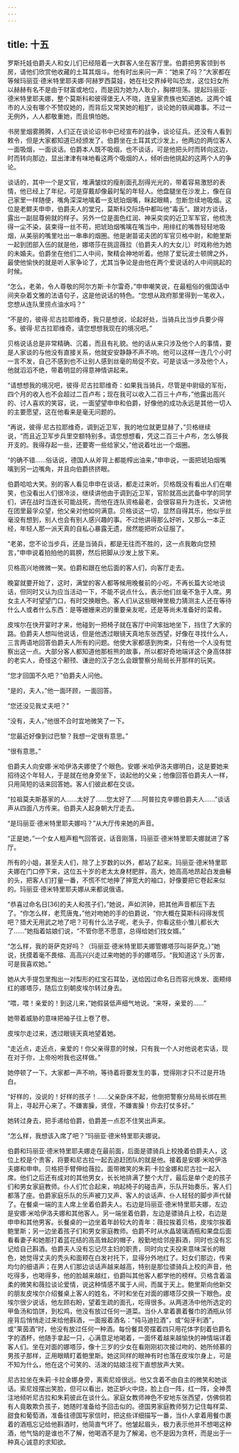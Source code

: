 ```yaml
---
---
---
```

title: 十五
---




罗斯托娃伯爵夫人和女儿们已经陪着一大群客人坐在客厅里。伯爵把男客领到书房，请他们欣赏他收藏的土耳其烟斗。他有时出来问一声：“她来了吗？”大家都在等候玛丽亚·德米特里耶夫娜·阿赫罗西莫娃，她在社交界绰号叫恐龙，这位妇女所以赫赫有名不是由于财富或地位，而是因为她为人耿介，胸襟坦荡。提起玛丽亚·德米特里耶夫娜，整个莫斯科和彼得堡无人不晓，连皇家贵族也知道她。这两个城市的人没有哪个不赞叹她的，而背后又常笑她的粗犷，谈论她的轶闻趣事。不过一无例外，人人都敬重她，而且惧怕她。

书房里烟雾腾腾，人们正在谈论诏书中已经宣布的战争，谈论征兵。还没有人看到敕令，但是大家都知道已经颁发了。伯爵坐在土耳其式沙发上，他两边的两位客人一面吸烟，一面谈话。伯爵本人既不吸烟，也不谈话，可是他把头时而转向这边，时而转向那边，显出津津有味地看这两个吸烟的人，倾听由他挑起的这两个人的争论。

谈话的，其中一个是文官，堆满皱纹的瘦削面孔刮得光光的，带着容易激怒的表情，他已经上了年纪，可是穿戴却像最时髦的年轻人。他盘腿坐在沙发上，像在自己家里一样随便，嘴角深深地噙着一支琥珀烟嘴，眯起眼睛，忽断忽续地吸烟。这位是老鳏夫申申，伯爵夫人的堂兄，莫斯科交际场中都叫他“毒舌”。跟对方谈话，露出一副屈尊俯就的样子。另外一位是面色红润、神采奕奕的近卫军军官，他梳洗得一尘不染，装束得一丝不苟，把琥珀烟嘴噙在嘴当中，用绯红的嘴唇轻轻地吸烟，从美丽的嘴里吐出一串串的烟圈。他是谢苗诺夫团的军官贝格中尉，和鲍里斯一起到团部入伍的就是他，娜塔莎在挑逗薇拉（伯爵夫人的大女儿）时戏称他为她的未婚夫。伯爵坐在他们二人中间，聚精会神地听着。他除了爱玩波士顿牌之外，最使他愉快的就是听人家争论了，尤其当争论是由他在两个爱说话的人中间挑起的时候。

“怎么，老弟，令人尊敬的阿尔方斯·卡尔雷奇，”申申嘲笑说，在最粗俗的俄国话中间夹杂着文雅的法语句子，这是他说话的特色。“您想从政府那里得到一笔收入，您想从连队里捞点油水吗？”

“不是的，彼得·尼古拉耶维奇，我只是想说，论起好处，当骑兵比当步兵要少得多。彼得·尼古拉耶维奇，请您想想我现在的境况吧。”

贝格说话总是非常精确、沉着，而且有礼貌。他的话从来只涉及他个人的事情，要是人家谈的与他没有直接关系，他就安安静静不声不响。他可以这样一连几个小时一言不发，自己不感到也不让别人感到丝毫的局促不安。可是谈话一涉及他个人，他就滔滔不绝，带着明显的得意神情讲起来。

“请想想我的境况吧，彼得·尼古拉耶维奇：如果我当骑兵，尽管是中尉级的军衔，四个月的收入也不会超过二百卢布；现在我可以收入二百三十卢布，”他露出高兴的、讨人喜欢的笑容，说，一面望望申申和伯爵，好像他的成功永远是其他一切人的主要愿望，这在他看来是毫无问题的。

“再说，彼得·尼古拉耶维奇，调到近卫军，我的地位就更显赫了，”贝格继续说，“而且近卫军步兵里空额特别多。请您想想看，凭这二百三十卢布，怎么够我开支的。我得存起一些，还要寄一些给家父，”他说着吐出一个烟圈。

“的确不错……俗话说，德国人从斧背上都能榨出油来，”申申说，一面把琥珀烟嘴噙到另一边嘴角，并且向伯爵挤挤眼。

伯爵哈哈大笑。别的客人看见申申在谈话，都走过来听。贝格既没有看出人们在嘲笑，也没看出人们很冷淡，继续讲他由于调到近卫军，官阶就高出武备中学的同学们，讲在战时当连长可能战死，而他在连队资格最老，会很容易升为连长，又讲他在团里最孚众望，他父亲对他如何满意。贝格谈这一切，显然自得其乐，他似乎丝毫没有想到，别人也会有别人感兴趣的事。不过他讲得那么好听，又那么一本正经，年轻人那一派天真的自私心暴露无遗，居然能把听众征服了。

“老弟，您不论当步兵，还是当骑兵，都是无往而不胜的，这一点我敢向您预言，”申申说着拍拍他的肩膀，然后把脚从沙发上放下来。

贝格高兴地微微一笑。伯爵和跟在他后面的客人们，向客厅走去。

晚宴就要开始了，这时，满堂的客人都等候用晚餐前的小吃，不再长篇大论地谈话，但同时又认为应当活动一下，不能不说点什么，表示他们丝毫不急于入席。男女主人不时望望门口，有时交换眼色。客人们从这些眼神里极力猜测主人还在等待什么人或者什么东西：是等姗姗来迟的重要亲友呢，还是等尚未准备好的菜肴。

皮埃尔在快开宴时才来，他碰到一把椅子就在客厅中间笨拙地坐下，挡住了大家的路。伯爵夫人想叫他说话，但是他透过眼镜天真地东张西望，好像在寻找什么人，三言两语地回答伯爵夫人所有的问题。他使大家都感到拘束，只有他一个人没有觉察出这一点。大部分客人都知道他那桩熊的故事，所以都好奇地端详这个身高体胖的老实人，奇怪这个颟顸、谦逊的汉子怎么会跟警察分局局长开那样的玩笑。

“您才回国不久吧？”伯爵夫人问他。

“是的，夫人，”他一面环顾，一面回答。

“您还没见我丈夫吧？”

“没有，夫人，”他很不合时宜地微笑了一下。

“您最近好像到过巴黎？我想一定很有意思。”

“很有意思。”

伯爵夫人向安娜·米哈伊洛夫娜使了个眼色。安娜·米哈伊洛夫娜明白，这是要她来招待这个年轻人，于是就在他身旁坐下，谈起他的父亲；他像回答伯爵夫人一样，只用简短的话来回答她。客人们彼此都在交谈。

“拉祖莫夫斯基家的人……太好了……您太好了……阿普拉克辛娜伯爵夫人……”谈话声从四面八方传来。伯爵夫人起身朝大厅走去。

“是玛丽亚·德米特里耶夫娜吗？”从大厅传来她的声音。

“正是她，”一个女人粗声粗气回答说，话音刚落，玛丽亚·德米特里耶夫娜就进了客厅。

所有的小姐，甚至夫人们，除了上岁数的以外，都站了起来。玛丽亚·德米特里耶夫娜在门口停下来，这位五十岁的老太太身材肥胖，高大，她高高地昂起白发曲鬈的头，把客人们打量一番，不慌不忙地抻了抻宽大的袖口，好像要把它卷起来似的。玛丽亚·德米特里耶夫娜从来都说俄语。

“恭喜过命名日[36]的夫人和孩子们，”她说，声如洪钟，把其他声音都压下去了。“你怎么样，老荒唐鬼，”他对吻她的手的伯爵说，“你大概在莫斯科闷得发慌吧？猎犬无用武之地了吧？可有什么法子呢，老头子，你看这些小雏儿都长大了……”她指着姑娘们说，“不管你愿不愿意，总得给她们找女婿。”

“怎么样，我的哥萨克好吗？（玛丽亚·德米特里耶夫娜管娜塔莎叫哥萨克。）”她说，抚摸着毫不畏缩、高高兴兴走过来吻她的手的娜塔莎。“我知道这丫头厉害，可是我喜欢她。”

她从大手提包里掏出一对梨形的红宝石耳坠，送给因过命名日而容光焕发、面颊绯红的娜塔莎，随后立刻朝皮埃尔转过身去。

“喂，喂！亲爱的！到这儿来，”她假装低声细气地说。“来呀，亲爱的……”

她带着威胁的意味把袖子往上卷了卷。

皮埃尔走过来，透过眼镜天真地望着她。

“走近点，走近点，亲爱的！你父亲得意的时候，只有我一个人对他说老实话，现在对于你，上帝吩咐我也这样做。”

她停顿了一下。大家都一声不响，等待着将要发生的事，觉得刚才只不过是开场白。

“好样的，没说的！好样的孩子！……父亲卧床不起，他倒把警察分局局长绑在熊背上，寻起开心来了。不嫌害臊，贤侄，不嫌害臊！你去打仗多好。”

她转过身去，把手递给伯爵，伯爵差一点忍不住笑出声来。

“怎么样，我想该入席了吧？”玛丽亚·德米特里耶夫娜说。

伯爵和玛丽亚·德米特里耶夫娜走在最前面，后面是骠骑兵上校挽着伯爵夫人，这位上校是个贵客，将要和尼古拉一起去追赶团队的就是他。接着是安娜·米哈伊洛夫娜和申申。贝格把手臂伸给薇拉。面带微笑的朱莉·卡拉金娜和尼古拉一起入席。他们之后还有成对的其他男女，长长地排满了整个大厅，最后是单个走的孩子们和男女家庭教师。仆人们忙合起来，响起椅子的碰击声，乐队开始奏乐，客人们都落了座。伯爵家庭乐队的乐声被刀叉声、客人的谈话声、仆人轻轻的脚步声代替了。在餐桌一端的主人席上坐着伯爵夫人。右边是玛丽亚·德米特里耶夫娜，左边是安娜·米哈伊洛夫娜和其他客人。另一端坐着伯爵，左边是骠骑兵上校，右边是申申和其他男客。长餐桌的一边坐着年龄较大的青年：薇拉挨着贝格，皮埃尔挨着鲍里斯；另一边坐着孩子们和男女家庭教师。伯爵不时从水晶玻璃酒瓶和果盘后面看看妻子和她那打着蓝花结的高高耸起的帽子，殷勤地给邻座斟酒，同时也没有忘记给自己斟酒。伯爵夫人没有忘记尽主妇的职责，同时向丈夫投来意味深长的眼色，她觉得丈夫的秃头和面颊在白发衬托下，显得分外地红了。妇女们那边，传来均匀的细语声；在男人们那边谈话声越来越高，特别是那位骠骑兵上校的声音，他吃得多，也喝得多，他的脸越来越红，伯爵叫其他客人都学他的榜样。贝格含着温柔的微笑和薇拉谈论爱情，说这种情感不属于人间，而属于天上。鲍里斯向他新交的朋友皮埃尔介绍餐桌上客人的姓名，不时和坐在对面的娜塔莎交换一下眼色。皮埃尔很少说话，他左顾右盼，望着生疏的面孔，吃得很多。从两道汤中他所选定的甲鱼汤和馅饼，到松鸡，他没有放过任何一道菜。当仆人拿着裹着餐巾的酒瓶从邻座背后悄悄走过来给他斟酒，一面报着酒名：“纯马迪拉酒”，或“匈牙利酒”，或“莱茵酒”时，他没有放过任何一种酒。每份餐具旁摆着四只用花体字刻着伯爵名字的酒杯，他随手拿起一只，心满意足地喝着，一面怀着越来越愉快的神情端详着客人们。坐在对面的娜塔莎，像十三岁的少女在看刚刚初次接过吻的、她所倾慕的男孩子那样，正用眼睛盯着鲍里斯。她这同样的眼神有时也落在皮埃尔身上，可是不知为什么，他在这个可笑的、活泼的姑娘注视下直想放声大笑。

尼古拉坐在朱莉·卡拉金娜身旁，离索尼娅很远。他又含着不由自主的微笑和她谈话。索尼娅摆出笑脸，但可以看出，她正妒火中烧，脸上白一阵，红一阵，全神贯注地倾听尼古拉和朱莉彼此在谈什么。家庭女教师神色不安地东张西望，仿佛倘若有人竟敢欺负孩子，她随时准备给予回击似的。德国男家庭教师努力记住每样菜、甜食和葡萄酒，准备往德国写家信时，把这些详细描写一番，当仆人拿着用餐巾裹着的酒瓶忘记给他斟酒时，他简直气坏了。他皱起眉头，极力表示他并不想喝这种酒，他气恼的是谁也不了解，他喝酒不是为了解渴，也不是因为贪杯，而是出于一种真心诚意的求知欲。